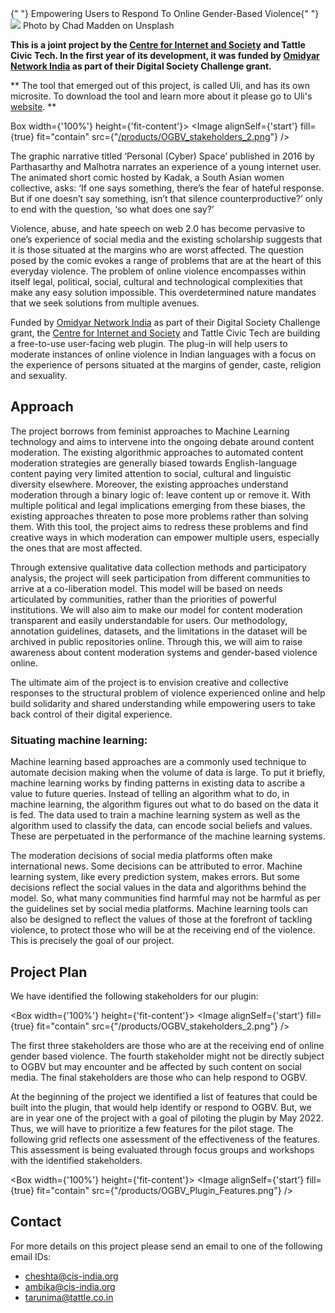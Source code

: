 
<Heading level={2}>
  {" "}
  Empowering Users to Respond To Online Gender-Based Violence{" "}
</Heading>
<Box>
  <Box fill background="black" round="xsmall">
    <Image fit="contain" src={"/products/ogbv-cover.jpg"} />
  </Box>
  <Box fill alignContent={'right'}>
    <Text size={'xsmall'} alignSelf="end">Photo by Chad Madden on Unsplash</Text>
  </Box>
</Box>


**This is a joint project by the [Centre for Internet and Society](https://cis-india.org/) and Tattle Civic Tech. In the first year of its development, it was funded by [Omidyar Network India](https://www.omidyarnetwork.in/) as part of their Digital Society Challenge grant.**

** The tool that emerged out of this project, is called Uli, and has its own microsite. To download the tool and learn more about it please go to Uli's [website](https://uli.tattle.co.in). **

Box width={'100%'} height={'fit-content'}>
  <Image alignSelf={'start'} fill={true} fit="contain" src={"[/products/OGBV_stakeholders_2.png](https://github.com/tattle-made/OGBV/blob/main/uli-website/static/Uli_Logo.png)"} />
</Box> 


The graphic narrative titled ‘Personal (Cyber) Space’ published in 2016 by Parthasarthy and Malhotra narrates an experience of a young internet user. The animated short comic hosted by Kadak, a South Asian women collective, asks: ‘If one says something, there’s the fear of hateful response. But if one doesn’t say something, isn’t that silence counterproductive?’ only to end with the question, ‘so what does one say?’

Violence, abuse, and hate speech on web 2.0 has become pervasive to one’s experience of social media and the existing scholarship suggests that it is those situated at the margins who are worst affected. The question posed by the comic evokes a range of problems that are at the heart of this everyday violence. The problem of online violence encompasses within itself legal, political, social, cultural and technological complexities that make any easy solution impossible. This overdetermined nature mandates that we seek solutions from multiple avenues.

Funded by [Omidyar Network India](https://www.omidyarnetwork.in/) as part of their Digital Society Challenge grant, the [Centre for Internet and Society](https://cis-india.org/) and Tattle Civic Tech are building a free-to-use user-facing web plugin. The plug-in will help users to moderate instances of online violence in Indian languages with a focus on the experience of persons situated at the margins of gender, caste, religion and sexuality.

## Approach

The project borrows from feminist approaches to Machine Learning technology and aims to intervene into the ongoing debate around content moderation. The existing algorithmic approaches to automated content moderation strategies are generally biased towards English-language content paying very limited attention to social, cultural and linguistic diversity elsewhere. Moreover, the existing approaches understand moderation through a binary logic of: leave content up or remove it. With multiple political and legal implications emerging from these biases, the existing approaches threaten to pose more problems rather than solving them. With this tool, the project aims to redress these problems and find creative ways in which moderation can empower multiple users, especially the ones that are most affected.

Through extensive qualitative data collection methods and participatory analysis, the project will seek participation from different communities to arrive at a co-liberation model. This model will be based on needs articulated by communities, rather than the priorities of powerful institutions. We will also aim to make our model for content moderation transparent and easily understandable for users. Our methodology, annotation guidelines, datasets, and the limitations in the dataset will be archived in public repositories online. Through this, we will aim to raise awareness about content moderation systems and gender-based violence online.

The ultimate aim of the project is to envision creative and collective responses to the structural problem of violence experienced online and help build solidarity and shared understanding while empowering users to take back control of their digital experience.

### Situating machine learning:
Machine learning based approaches are a commonly used technique to automate decision making when the volume of data is large. To put it briefly, machine learning works by finding patterns in existing data to ascribe a value to future queries. Instead of telling an algorithm what to do, in machine learning, the algorithm figures out what to do based on the data it is fed. The data used to train a machine learning system as well as the algorithm used to classify the data, can encode social beliefs and values. These are perpetuated in the performance of the machine learning systems. 

The moderation decisions of social media platforms often make international news. Some decisions can be attributed to error. Machine learning system, like every prediction system, makes errors. But some decisions reflect the social values in the data and algorithms behind the model. So, what many communities find harmful may not be harmful as per the guidelines set by social media platforms. 
Machine learning tools can also be designed to reflect the values of those at the forefront of tackling violence, to protect those who will be at the receiving end of the violence. This is precisely the goal of our project. 


## Project Plan
We have identified the following stakeholders for our plugin:


<Box width={'100%'} height={'fit-content'}>
  <Image alignSelf={'start'} fill={true} fit="contain" src={"/products/OGBV_stakeholders_2.png"} />
</Box> 

The first three stakeholders are those who are at the receiving end of online gender based violence. The fourth stakeholder might not be directly subject to OGBV but may encounter and be affected by such content on social media. The final stakeholders are those who can help respond to OGBV.

At the beginning of the project we identified a list of features that could be built into the plugin, that would help identify or respond to OGBV. But, we are in year one of the project with a goal of piloting the plugin by May 2022. Thus, we will have to prioritize a few features for the pilot stage. The following grid reflects one assessment of the effectiveness of the features. This assessment is being evaluated through focus groups and workshops with the identified stakeholders. 

<Box width={'100%'} height={'fit-content'}>
  <Image alignSelf={'start'} fill={true} fit="contain" src={"/products/OGBV_Plugin_Features.png"} />
</Box>

## Contact
For more details on this project please send an email to one of the following email IDs:
* cheshta@cis-india.org
* ambika@cis-india.org
* tarunima@tattle.co.in


